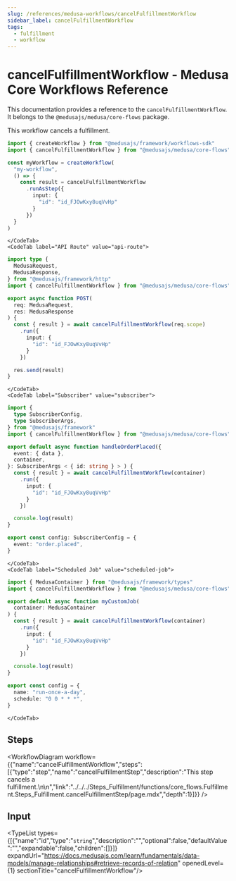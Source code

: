 ```yaml
---
slug: /references/medusa-workflows/cancelFulfillmentWorkflow
sidebar_label: cancelFulfillmentWorkflow
tags:
  - fulfillment
  - workflow
---
```



# cancelFulfillmentWorkflow - Medusa Core Workflows Reference

This documentation provides a reference to the `cancelFulfillmentWorkflow`. It belongs to the `@medusajs/medusa/core-flows` package.

This workflow cancels a fulfillment.

<SourceCodeLink link="https://github.com/medusajs/medusa/blob/1758bfb8d042fa9fc82f23c36ccd61e4a439448e/packages/core/core-flows/src/fulfillment/workflows/cancel-fulfillment.ts#L8" />

<CodeTabs group="workflow-exection">
    <CodeTab label="Another Workflow" value="another-workflow">
    
```ts title="src/workflows/my-workflow.ts"
import { createWorkflow } from "@medusajs/framework/workflows-sdk"
import { cancelFulfillmentWorkflow } from "@medusajs/medusa/core-flows"

const myWorkflow = createWorkflow(
  "my-workflow",
  () => {
    const result = cancelFulfillmentWorkflow
      .runAsStep({
        input: {
          "id": "id_FJOwKxy8uqVvHp"
        }
      })
  }
)
```

    </CodeTab>
    <CodeTab label="API Route" value="api-route">
    
```ts title="src/api/workflow/route.ts"
import type {
  MedusaRequest,
  MedusaResponse,
} from "@medusajs/framework/http"
import { cancelFulfillmentWorkflow } from "@medusajs/medusa/core-flows"

export async function POST(
  req: MedusaRequest,
  res: MedusaResponse
) {
  const { result } = await cancelFulfillmentWorkflow(req.scope)
    .run({
      input: {
        "id": "id_FJOwKxy8uqVvHp"
      }
    })

  res.send(result)
}
```

    </CodeTab>
    <CodeTab label="Subscriber" value="subscriber">
    
```ts title="src/subscribers/order-placed.ts"
import {
  type SubscriberConfig,
  type SubscriberArgs,
} from "@medusajs/framework"
import { cancelFulfillmentWorkflow } from "@medusajs/medusa/core-flows"

export default async function handleOrderPlaced({
  event: { data },
  container,
}: SubscriberArgs < { id: string } > ) {
  const { result } = await cancelFulfillmentWorkflow(container)
    .run({
      input: {
        "id": "id_FJOwKxy8uqVvHp"
      }
    })

  console.log(result)
}

export const config: SubscriberConfig = {
  event: "order.placed",
}
```

    </CodeTab>
    <CodeTab label="Scheduled Job" value="scheduled-job">
    
```ts title="src/jobs/message-daily.ts"
import { MedusaContainer } from "@medusajs/framework/types"
import { cancelFulfillmentWorkflow } from "@medusajs/medusa/core-flows"

export default async function myCustomJob(
  container: MedusaContainer
) {
  const { result } = await cancelFulfillmentWorkflow(container)
    .run({
      input: {
        "id": "id_FJOwKxy8uqVvHp"
      }
    })

  console.log(result)
}

export const config = {
  name: "run-once-a-day",
  schedule: "0 0 * * *",
}
```

    </CodeTab>
  </CodeTabs>

## Steps

<WorkflowDiagram workflow={{"name":"cancelFulfillmentWorkflow","steps":[{"type":"step","name":"cancelFulfillmentStep","description":"This step cancels a fulfillment.\n\n","link":"../../../Steps_Fulfillment/functions/core_flows.Fulfillment.Steps_Fulfillment.cancelFulfillmentStep/page.mdx","depth":1}]}} />

## Input

<TypeList types={[{"name":"id","type":"`string`","description":"","optional":false,"defaultValue":"","expandable":false,"children":[]}]} expandUrl="https://docs.medusajs.com/learn/fundamentals/data-models/manage-relationships#retrieve-records-of-relation" openedLevel={1} sectionTitle="cancelFulfillmentWorkflow"/>
